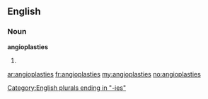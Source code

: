 ==English==

===Noun===
'''angioplasties'''

# {{plural of|[[angioplasty]]}}

[[Category:English plurals ending in "-ies"]]

[[ar:angioplasties]]
[[fr:angioplasties]]
[[my:angioplasties]]
[[no:angioplasties]]